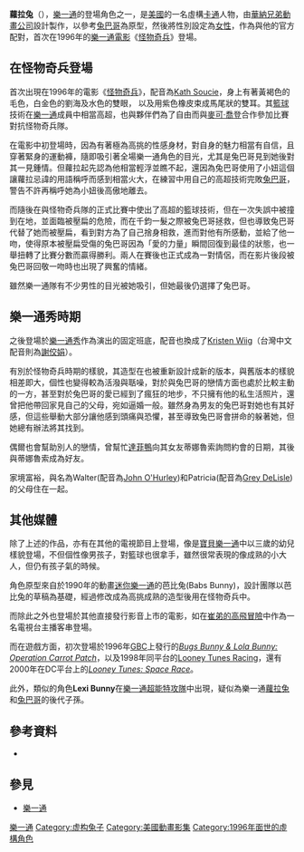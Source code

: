{{noteTA
|1=zh-hant:太空也入樽; zh-cn:空中大灌篮; zh-tw:怪物奇兵;
|2=zh-hant:夢城兔福星;
|3=zh-hans:兔八哥;zh-hk:賓尼兔;zh-tw:兔巴哥;
|4=zh-hans:迈克尔·乔丹;zh-hk:米高佐敦;zh-tw:麥可·喬登;
}}
{{Infobox character
| name    = 蘿拉兔
| image   =  [[File:Lola_Bunny.jpg|File:Lola Bunny.jpg]]
| caption = 登場於怪物奇兵的蘿拉兔
| first   = ''[[怪物奇兵|怪物奇兵]]'' {{nowrap|(1996)}}
| last  = 
| creator = [[Herschel_Weingrod|Herschel Weingrod]], [[Timothy_Harris_(writer)|Timothy Harris]], [[Leo_Benvenuti_and_Steve_Rudnick|Leo Benvenuti and Steve Rudnick]]
| voice   = [[Kath_Soucie|Kath Soucie]] (''[[怪物奇兵|怪物奇兵]]'', ''[[崔弟的高飛冒險|崔弟的高飛冒險]]''),<br />[[Britt_McKillip|Britt McKillip]] (''[[寶貝樂一通|寶貝樂一通]]''),<br />[[Kristen_Wiig|Kristen Wiig]] (''[[樂一通秀|樂一通秀]]''),<br />[[謝佼娟|謝佼娟]] (''[[樂一通秀|樂一通秀]]台灣中文配音'')
| species = [[兔子|兔子]]
| gender = 女
}}
'''蘿拉兔'''（{{lang-en|Lola Bunny}}），[[樂一通|樂一通]]的登場角色之一，是[[美國|美國]]的一名虛構[[卡通|卡通]]人物，由[[華納兄弟動畫公司|華納兄弟動畫公司]]設計製作，以參考[[兔巴哥|兔巴哥]]為原型，然後將性別設定為[[女性|女性]]，作為與他的官方配對，首次在1996年的[[樂一通|樂一通]][[電影|電影]]《[[怪物奇兵|怪物奇兵]]》登場。

==在怪物奇兵登場==
首次出現在1996年的電影《[[怪物奇兵|怪物奇兵]]》，配音為[[Kath_Soucie|Kath Soucie]]，身上有著黃褐色的毛色，白金色的劉海及水色的雙眼， 以及用紫色橡皮束成馬尾狀的雙耳。其[[籃球|籃球]]技術在[[樂一通|樂一通]]成員中相當高超，也與夥伴們為了自由而與[[麥可·喬登|麥可·喬登]]合作參加比賽對抗怪物奇兵隊。

在電影中初登場時，因為有著極為高挑的性感身材，對自身的魅力相當有自信，且穿著緊身的運動褲，隨即吸引著全場樂一通角色的目光，尤其是兔巴哥見到她後對其一見鍾情。但蘿拉起先認為他相當輕浮並瞧不起，還因為兔巴哥使用了小妞這個讓蘿拉忌諱的用語稱呼而感到相當火大，在練習中用自己的高超技術完敗[[兔巴哥|兔巴哥]]，警告不許再稱呼她為小妞後高傲地離去。

而隨後在與怪物奇兵隊的正式比賽中使出了高超的籃球技術，但在一次失誤中被撞到在地，並面臨被壓扁的危險，而在千鈞一髮之際被兔巴哥拯救，但也導致兔巴哥代替了她而被壓扁，看到對方為了自己捨身相救，進而對他有所感動，並給了他一吻，使得原本被壓扁受傷的兔巴哥因為「愛的力量」瞬間回復到最佳的狀態，也一舉扭轉了比賽分數而贏得勝利。兩人在賽後也正式成為一對情侶，而在影片後段被兔巴哥回敬一吻時也出現了興奮的情緒。

雖然樂一通隊有不少男性的目光被她吸引，但她最後仍選擇了兔巴哥。

==樂一通秀時期==
<!-- 注释出：[[File:The_Looney_Tunes_Show-lola.png|170px]]''版本的蘿拉兔]] -->
之後登場於[[樂一通秀|樂一通秀]]作為演出的固定班底，配音也換成了[[Kristen_Wiig|Kristen Wiig]]（台灣中文配音則為[[謝佼娟|謝佼娟]]）。

有別於怪物奇兵時期的樣貌，其造型在也被重新設計成新的版本，與舊版本的樣貌相差即大，個性也變得較為活潑與聒噪，對於與兔巴哥的戀情方面也處於比較主動的一方，甚至對於兔巴哥的愛已經到了瘋狂的地步，不只擁有他的私生活照片，還曾把他帶回家見自己的父母，宛如逼婚一般。雖然身為男友的兔巴哥對她也有其好感，但這些舉動大部分讓他感到頭痛與恐懼，甚至導致兔巴哥會拼命的躲著她，但她總有辦法將其找到。

偶爾也會幫助別人的戀情，曾幫忙[[達菲鴨|達菲鴨]]向其女友蒂娜魯索詢問約會的日期，其後與蒂娜魯索成為好友。

家境富裕，與名為Walter(配音為[[John_O'Hurley|John O'Hurley]])和Patricia(配音為[[Grey_DeLisle|Grey DeLisle]])的父母住在一起。

==其他媒體==
除了上述的作品，亦有在其他的電視節目上登場，像是[[寶貝樂一通|寶貝樂一通]]中以三歲的幼兒樣貌登場，不但個性像男孩子，對籃球也很拿手，雖然很常表現的像成熟的小大人，但仍有孩子氣的時候。

角色原型來自於1990年的動畫[[迷你樂一通|迷你樂一通]]的芭比兔(Babs Bunny)，設計團隊以芭比兔的草稿為基礎，經過修改成為高挑成熟的造型後用在怪物奇兵中。

而除此之外也登場於其他直接發行影音上市的電影，如在[[崔弟的高飛冒險|崔弟的高飛冒險]]中作為一名電視台主播客串登場。

而在遊戲方面，初次登場於1996年[[GBC|GBC]]上發行的''[[Bugs_Bunny_&_Lola_Bunny:_Operation_Carrot_Patch|Bugs Bunny & Lola Bunny: Operation Carrot Patch]]''，以及1998年同平台的[[Looney_Tunes_Racing|Looney Tunes Racing]]，還有2000年在DC平台上的''[[Looney_Tunes:_Space_Race|Looney Tunes: Space Race]]''。

此外，類似的角色'''Lexi Bunny'''在[[樂一通超能特攻隊|樂一通超能特攻隊]]中出現，疑似為樂一通[[蘿拉兔|蘿拉兔]]和[[兔巴哥|兔巴哥]]的後代子孫。

==參考資料==
* {{citation | last=Sandler | first=Kevin S. | editor1-last=Pomerance | editor1-first=Murray | title=Ladies and Gentlemen, Boys and Girls: Gender in Film at the End of the Twentieth Century | chapter=The Wabbit We-negatiotes: Looney Tunes in a Conglomerate Age | year=2001 | publisher=[[State_University_of_New_York_Press|State University of New York Press]] | isbn=9780791448854 | url=http://books.google.gr/books?id=X6zmH295XFgC&pg=PA132&dq=Bugs+Bunny+Rides+Again&hl=en&sa=X&ei=t4edUqi9IaS_ygOpq4KYDg&redir_esc=y#v=onepage&q=Bugs%20Bunny%20Rides%20Again&f=false | accessdate=2014-02-13 | archive-date=2016-03-06 | archive-url=https://web.archive.org/web/20160306142030/https://books.google.gr/books?id=X6zmH295XFgC&pg=PA132&dq=Bugs+Bunny+Rides+Again&hl=en&sa=X&ei=t4edUqi9IaS_ygOpq4KYDg&redir_esc=y#v=onepage&q=Bugs%20Bunny%20Rides%20Again&f=false | dead-url=no }}

== 參見 ==
* [[樂一通|樂一通]]

{{乐一通}}
{{怪物奇兵}}
[[Category:樂一通|]]
[[Category:虚构兔子|Category:虚构兔子]]
[[Category:美國動畫影集|Category:美國動畫影集]]
[[Category:1996年面世的虛構角色|Category:1996年面世的虛構角色]]